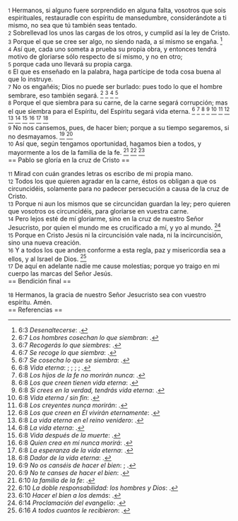 {{anchor|1}} <small>1</small> Hermanos, si alguno fuere sorprendido en alguna falta, vosotros que sois espirituales, restauradle con espíritu de mansedumbre, considerándote a ti mismo, no sea que tú también seas tentado.<br>
{{anchor|2}} <small>2</small> Sobrellevad los unos las cargas de los otros, y cumplid así la ley de Cristo.<br>
{{anchor|3}} <small>3</small> Porque el que se cree ser algo, no siendo nada, a sí mismo se engaña. <ref>6:3 ''Desenaltecerse'': {{lib|LU|48|4|14}}.</ref><br>
{{anchor|4}} <small>4</small> Así que, cada uno someta a prueba su propia obra, y entonces tendrá motivo de gloriarse sólo respecto de sí mismo, y no en otro;<br>
{{anchor|5}} <small>5</small> porque cada uno llevará su propia carga.<br>
{{anchor|6}} <small>6</small> El que es enseñado en la palabra, haga partícipe de toda cosa buena al que lo instruye.<br>
{{anchor|7}} <small>7</small> No os engañéis; Dios no puede ser burlado: pues todo lo que el hombre sembrare, eso también segará. <ref>6:7 ''Los hombres cosechan lo que siembran'': {{lib|LU|148|6|3}}.</ref> <ref>6:7 ''Recogerás lo que siembres'': {{lib|LU|131|2|9}}.</ref> <ref>6:7 ''Se recoge lo que siembra'': {{lib|LU|2|3|2}}.</ref> <ref>6:7 ''Se cosecha lo que se siembra'': {{lib|LU|192|2|8}}.</ref><br>
{{anchor|8}} <small>8</small> Porque el que siembra para su carne, de la carne segará corrupción; mas el que siembra para el Espíritu, del Espíritu segará vida eterna. <ref>6:8 ''Vida eterna'': {{lib|LU|101|6|8}}; {{lib|LU|162|2|7}}; {{lib|LU|27|1|5}}; {{lib|LU|2|2|1}}; {{lib|LU|3|0|1}}.</ref> <ref>6:8 ''Los hijos de la fe no morirán nunca'': {{lib|LU|193|1|2}}.</ref> <ref>6:8 ''Los que creen tienen vida eterna'': {{lib|LU|153|2|11}}.</ref> <ref>6:8 ''Si crees en la verdad, tendrás vida eterna'': {{lib|LU|157|6|10}}.</ref> <ref>6:8 ''Vida eterna / sin fin'': {{lib|LU|170|2|20}}.</ref> <ref>6:8 ''Los creyentes nunca morirán'': {{lib|LU|162|7|5}}.</ref> <ref>6:8 ''Los que creen en Él vivirán eternamente'': {{lib|LU|190|5|4}}.</ref> <ref>6:8 ''La vida eterna en el reino venidero'': {{lib|LU|181|2|11}}.</ref> <ref>6:8 ''La vida eterna'': {{lib|LU|146|3|7}}.</ref> <ref>6:8 ''Vida después de la muerte'': {{lib|LU|121|5|11}}.</ref> <ref>6:8 ''Quien crea en mí nunca morirá'': {{lib|LU|168|0|7}}.</ref> <ref>6:8 ''La esperanza de la vida eterna'': {{lib|LU|170|2|2}}.</ref> <ref>6:8 ''Dador de la vida eterna'': {{lib|LU|128|1|10}}.</ref><br>
{{anchor|9}} <small>9</small> No nos cansemos, pues, de hacer bien; porque a su tiempo segaremos, si no desmayamos. <ref>6:9 ''No os canséis de hacer el bien'': {{lib|LU|156|5|21}}; {{lib|LU|163|6|7}}.</ref> <ref>6:9 ''No te canses de hacer el bien'': {{lib|LU|174|0|2}}.</ref><br>
{{anchor|10}} <small>10</small> Así que, según tengamos oportunidad, hagamos bien a todos, y mayormente a los de la familia de la fe. <ref>6:10 ''la familia de la fe'': {{lib|LU|191|4|3}}.</ref> <ref>6:10 ''La doble responsabilidad: los hombres y Dios'': {{lib|LU|178|1|5}}.</ref> <ref>6:10 ''Hacer el bien a los demás'': {{lib|LU|103|5|2}}.</ref><br>
== Pablo se gloría en la cruz de Cristo ==

{{anchor|11}} <small>11</small> Mirad con cuán grandes letras os escribo de mi propia mano.<br>
{{anchor|12}} <small>12</small> Todos los que quieren agradar en la carne, éstos os obligan a que os circuncidéis, solamente para no padecer persecución a causa de la cruz de Cristo.<br>
{{anchor|13}} <small>13</small> Porque ni aun los mismos que se circuncidan guardan la ley; pero quieren que vosotros os circuncidéis, para gloriarse en vuestra carne.<br>
{{anchor|14}} <small>14</small> Pero lejos esté de mí gloriarme, sino en la cruz de nuestro Señor Jesucristo, por quien el mundo me es crucificado a mí, y yo al mundo. <ref>6:14 ''Proclamación del evangelio'': {{lib|LU|195|0|2}}.</ref><br>
{{anchor|15}} <small>15</small> Porque en Cristo Jesús ni la circuncisión vale nada, ni la incircuncisión, sino una nueva creación.<br>
{{anchor|16}} <small>16</small> Y a todos los que anden conforme a esta regla, paz y misericordia sea a ellos, y al Israel de Dios. <ref>6:16 ''A todos cuantos le recibieron'': {{lib|LU|181|1|4}}.</ref><br>
{{anchor|17}} <small>17</small> De aquí en adelante nadie me cause molestias; porque yo traigo en mi cuerpo las marcas del Señor Jesús.<br>
== Bendición final ==

{{anchor|18}} <small>18</small> Hermanos, la gracia de nuestro Señor Jesucristo sea con vuestro espíritu. Amén.<br>
== Referencias ==

<references />
